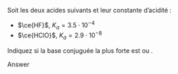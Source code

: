 ::: {.Exercise data-latex=""}

Soit les deux acides suivants et leur constante d’acidité :

- $\ce{HF}$, $K_a = 3.5 \cdot 10^{-4}$
- $\ce{HClO}$, $K_a = 2.9 \cdot 10^{-8}$

Indiquez si la base conjuguée la plus forte est \ce{F-} ou \ce{ClO-}.

:::

::: {.Answer data-latex=""}

Answer

:::
